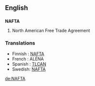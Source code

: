 ==English==
==={{acronym}}===
{{wikipedia}}
'''NAFTA'''

# North American Free Trade Agreement

===Translations===
* Finnish : [[NAFTA]]
* French : ALÉNA
* Spanish : [[TLCAN]]
* Swedish: [[NAFTA#Swedish|NAFTA]]
[[de:NAFTA]]